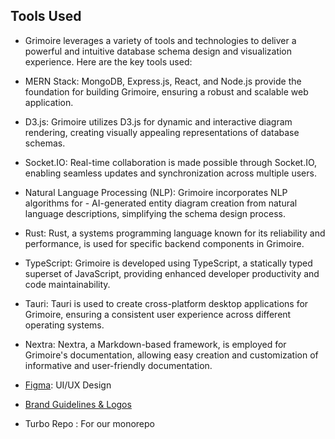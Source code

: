 ## Tools Used

- Grimoire leverages a variety of tools and technologies to deliver a powerful and intuitive database schema design and visualization experience. Here are the key tools used:

- MERN Stack: MongoDB, Express.js, React, and Node.js provide the foundation for building Grimoire, ensuring a robust and scalable web application.
- D3.js: Grimoire utilizes D3.js for dynamic and interactive diagram rendering, creating visually appealing representations of database schemas.
- Socket.IO: Real-time collaboration is made possible through Socket.IO, enabling seamless updates and synchronization across multiple users.
- Natural Language Processing (NLP): Grimoire incorporates NLP algorithms for - AI-generated entity diagram creation from natural language descriptions, simplifying the schema design process.
- Rust: Rust, a systems programming language known for its reliability and performance, is used for specific backend components in Grimoire.
- TypeScript: Grimoire is developed using TypeScript, a statically typed superset of JavaScript, providing enhanced developer productivity and code maintainability.
- Tauri: Tauri is used to create cross-platform desktop applications for Grimoire, ensuring a consistent user experience across different operating systems.
- Nextra: Nextra, a Markdown-based framework, is employed for Grimoire's documentation, allowing easy creation and customization of informative and user-friendly documentation.
- [Figma](https://www.figma.com/file/5IF4WStPtqjOAeRJaraB4M/Grimoire?type=design&node-id=1%3A2444&t=F5TEelkDC4Zq2Obp-1): UI/UX Design
- [Brand Guidelines & Logos]()
- Turbo Repo : For our monorepo
